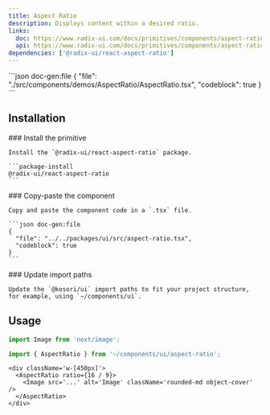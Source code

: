 ```yaml
---
title: Aspect Ratio
description: Displays content within a desired ratio.
links:
  doc: https://www.radix-ui.com/docs/primitives/components/aspect-ratio
  api: https://www.radix-ui.com/docs/primitives/components/aspect-ratio#api-reference
dependencies: ['@radix-ui/react-aspect-ratio']
---
```


<ComponentPreview name='aspect-ratio'>
```json doc-gen:file
{
  "file": "./src/components/demos/AspectRatio/AspectRatio.tsx",
  "codeblock": true
}
```
</ComponentPreview>

## Installation

<Steps>

  <Step>
    ### Install the primitive
    
    Install the `@radix-ui/react-aspect-ratio` package.

    ```package-install
    @radix-ui/react-aspect-ratio
    ```

  </Step>
    
  <Step>
    ### Copy-paste the component
    
    Copy and paste the component code in a `.tsx` file.

    ```json doc-gen:file
    {
      "file": "../../packages/ui/src/aspect-ratio.tsx",
      "codeblock": true
    }
    ```

  </Step>

  <Step>
    ### Update import paths

    Update the `@kosori/ui` import paths to fit your project structure, for example, using `~/components/ui`.

  </Step>

</Steps>

## Usage

```ts
import Image from 'next/image';

import { AspectRatio } from '~/components/ui/aspect-ratio';
```

```tsx
<div className='w-[450px]'>
  <AspectRatio ratio={16 / 9}>
    <Image src='...' alt='Image' className='rounded-md object-cover' />
  </AspectRatio>
</div>
```
